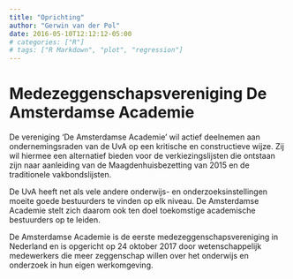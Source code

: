 ```yaml
---
title: "Oprichting"
author: "Gerwin van der Pol"
date: 2016-05-10T12:12:12-05:00
# categories: ["R"]
# tags: ["R Markdown", "plot", "regression"]
---
```


# Medezeggenschapsvereniging De Amsterdamse Academie

De vereniging ‘De Amsterdamse Academie’ wil actief deelnemen aan ondernemingsraden van de UvA op een kritische en constructieve wijze. Zij wil hiermee een alternatief bieden voor de verkiezingslijsten die ontstaan zijn naar aanleiding van de Maagdenhuisbezetting van 2015 en de traditionele vakbondslijsten.

De UvA heeft net als vele andere onderwijs- en onderzoeksinstellingen moeite goede bestuurders te vinden op elk niveau. De Amsterdamse Academie stelt zich daarom ook ten doel toekomstige academische bestuurders op te leiden.

De Amsterdamse Academie is de eerste medezeggenschapsvereniging in Nederland en is opgericht op 24 oktober 2017 door wetenschappelijk medewerkers die meer zeggenschap willen over het onderwijs en onderzoek in hun eigen werkomgeving.